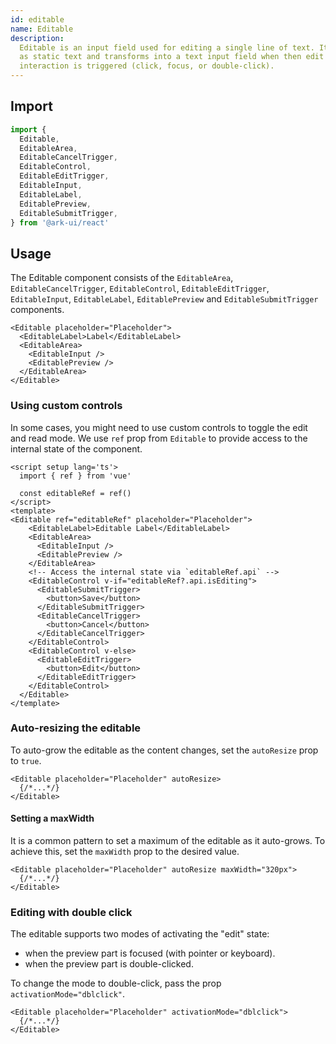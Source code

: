 ```yaml
---
id: editable
name: Editable
description:
  Editable is an input field used for editing a single line of text. It renders
  as static text and transforms into a text input field when then edit
  interaction is triggered (click, focus, or double-click).
---
```


## Import

```ts
import {
  Editable,
  EditableArea,
  EditableCancelTrigger,
  EditableControl,
  EditableEditTrigger,
  EditableInput,
  EditableLabel,
  EditablePreview,
  EditableSubmitTrigger,
} from '@ark-ui/react'
```

## Usage

The Editable component consists of the `EditableArea`, `EditableCancelTrigger`,
`EditableControl`, `EditableEditTrigger`, `EditableInput`, `EditableLabel`,
`EditablePreview` and `EditableSubmitTrigger` components.

```tsx
<Editable placeholder="Placeholder">
  <EditableLabel>Label</EditableLabel>
  <EditableArea>
    <EditableInput />
    <EditablePreview />
  </EditableArea>
</Editable>
```

### Using custom controls

In some cases, you might need to use custom controls to toggle the edit and read
mode. We use `ref` prop from `Editable` to provide access to the internal state
of the component.

```tsx
<script setup lang='ts'>
  import { ref } from 'vue'

  const editableRef = ref()
</script>
<template>
<Editable ref="editableRef" placeholder="Placeholder">
    <EditableLabel>Editable Label</EditableLabel>
    <EditableArea>
      <EditableInput />
      <EditablePreview />
    </EditableArea>
    <!-- Access the internal state via `editableRef.api` -->
    <EditableControl v-if="editableRef?.api.isEditing">
      <EditableSubmitTrigger>
        <button>Save</button>
      </EditableSubmitTrigger>
      <EditableCancelTrigger>
        <button>Cancel</button>
      </EditableCancelTrigger>
    </EditableControl>
    <EditableControl v-else>
      <EditableEditTrigger>
        <button>Edit</button>
      </EditableEditTrigger>
    </EditableControl>
  </Editable>
</template>
```

### Auto-resizing the editable

To auto-grow the editable as the content changes, set the `autoResize` prop to
`true`.

```tsx
<Editable placeholder="Placeholder" autoResize>
  {/*...*/}
</Editable>
```

#### Setting a maxWidth

It is a common pattern to set a maximum of the editable as it auto-grows. To
achieve this, set the `maxWidth` prop to the desired value.

```tsx
<Editable placeholder="Placeholder" autoResize maxWidth="320px">
  {/*...*/}
</Editable>
```

### Editing with double click

The editable supports two modes of activating the "edit" state:

- when the preview part is focused (with pointer or keyboard).
- when the preview part is double-clicked.

To change the mode to double-click, pass the prop `activationMode="dblclick"`.

```tsx
<Editable placeholder="Placeholder" activationMode="dblclick">
  {/*...*/}
</Editable>
```
